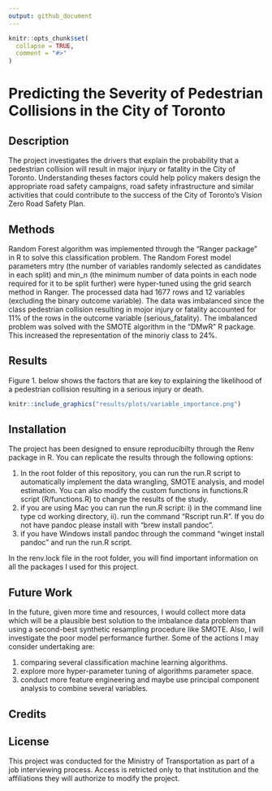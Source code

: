 ```yaml
---
output: github_document
---
```


<!-- README.md is generated from README.Rmd. Please edit that file -->

```r
knitr::opts_chunk$set(
  collapse = TRUE,
  comment = "#>"
)
```

# Predicting the Severity of Pedestrian Collisions in the City of Toronto

## Description
The project investigates the drivers that explain the probability that a pedestrian collision will result in major injury or fatality in the City of Toronto. Understanding theses factors could help policy makers design the appropriate road safety campaigns, road safety infrastructure and similar activities that could contribute to the success of the City of Toronto's Vision Zero Road Safety Plan. 

## Methods

Random Forest algorithm was implemented through the "Ranger package" in R to solve this classification problem. The Random Forest model parameters mtry (the number of variables randomly selected as candidates in each split) and min_n (the minimum number of data points in each node required for it to be split further) were hyper-tuned using the grid search method in Ranger. The processed data had 1677 rows and 12 variables (excluding the binary outcome variable). The data was imbalanced since the class pedestrian collision resulting in mojor injury or fatality accounted for 11% of the rows in the outcome variable (serious_fatality). The imbalanced problem was solved with the SMOTE algorithm in the "DMwR" R package. This increased the representation of the minoriy class to 24%. 

## Results

Figure 1. below shows the factors that are key to explaining the likelihood of a pedestrian collision resulting in a serious injury or death.

```r
knitr::include_graphics("results/plots/variable_importance.png")
```

## Installation
The project has been designed to ensure reproducibilty through the Renv package in R. You can replicate the results through the following options:    

1. In the root folder of this repository, you can run the run.R script to automatically implement the data wrangling, SMOTE analysis, and model estimation. You can also modify the custom functions in functions.R script (R/functions.R) to change the results of the study.   
2. if you are using Mac you can run the run.R script: i) in the command line type cd working directory, ii). run the command "Rscript run.R". If you do not have pandoc please install with "brew install pandoc".  
3. if you have Windows install pandoc through the command "winget install pandoc" and run the run.R script.    

In the renv.lock file in the root folder, you will find important information on all the packages I used for this project. 

## Future Work
In the future, given more time and resources, I would collect more data which will be a plausible best solution to the imbalance data problem than using a second-best synthetic resampling procedure like SMOTE. Also, I will investigate the poor model performance further. Some of the actions I may consider undertaking are:   

1. comparing several classification machine learning algorithms.
2. explore more hyper-parameter tuning of algorithms parameter space.
3. conduct more feature engineering and maybe use principal component analysis to combine several variables.

## Credits

## License

This project was conducted for the Ministry of Transportation as part of a job interviewing process. Access is retricted only to that institution and the affiliations they will authorize to modify the project.
